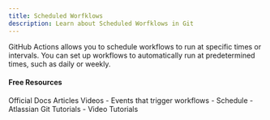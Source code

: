 ```yaml
---
title: Scheduled Worfklows
description: Learn about Scheduled Worfklows in Git
---
```

GitHub Actions allows you to schedule workflows to run at specific times or intervals. You can set up workflows to automatically run at predetermined times, such as daily or weekly.

#### Free Resources

<Tabs defaultValue="official">
<TabsList>
<TabsTrigger value="official">Official Docs</TabsTrigger>
<TabsTrigger value="article">Articles</TabsTrigger>
<TabsTrigger value="video">Videos</TabsTrigger>
</TabsList>

<TabsContent value="official">
<Note type="note" title="official">
- <Link href="https://docs.github.com/en/actions/writing-workflows/choosing-when-your-workflow-runs/events-that-trigger-workflows#schedule">Events that trigger workflows - Schedule</Link>
</Note>
</TabsContent>
<TabsContent value="article">
<Note type="note" title="article">
- <Link href="https://www.atlassian.com/git/tutorials">Atlassian Git Tutorials</Link>
</Note>
</TabsContent>
<TabsContent value="video">
<Note type="note" title="video">
- <Link href="https://www.youtube.com/results?search_query=git+scheduled-worfklows+tutorial">Video Tutorials</Link>
</Note>
</TabsContent>
</Tabs>
